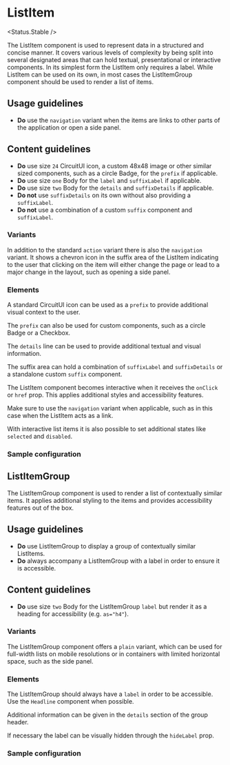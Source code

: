 

# ListItem

<Status.Stable />

The ListItem component is used to represent data in a structured and concise manner.
It covers various levels of complexity by being split into several designated areas that can hold textual, presentational or interactive components.
In its simplest form the ListItem only requires a label.
While ListItem can be used on its own, in most cases the ListItemGroup component should be used to render a list of items.

<Story id="components-listitem--base" />
<Props />

## Usage guidelines

- **Do** use the `navigation` variant when the items are links to other parts of the application or open a side panel.

## Content guidelines

- **Do** use size `24` CircuitUI icon, a custom 48x48 image or other similar sized components, such as a circle Badge, for the `prefix` if applicable.
- **Do** use size `one` Body for the `label` and `suffixLabel` if applicable.
- **Do** use size `two` Body for the `details` and `suffixDetails` if applicable.
- **Do not** use `suffixDetails` on its own without also providing a `suffixLabel`.
- **Do not** use a combination of a custom `suffix` component and `suffixLabel`.

### Variants

In addition to the standard `action` variant there is also the `navigation` variant.
It shows a chevron icon in the suffix area of the ListItem indicating to the user that clicking on the item
will either change the page or lead to a major change in the layout, such as opening a side panel.

<Story id="components-listitem--navigation-variant" />

### Elements

A standard CircuitUI icon can be used as a `prefix` to provide additional visual context to the user.

<Story id="components-listitem--with-icon" />

The `prefix` can also be used for custom components, such as a circle Badge or a Checkbox.

<Story id="components-listitem--with-custom-prefix" />

The `details` line can be used to provide additional textual and visual information.

<Story id="components-listitem--with-details" />

The suffix area can hold a combination of `suffixLabel` and `suffixDetails` or a standalone custom `suffix` component.

<Story id="components-listitem--with-label-suffix" />

<Story id="components-listitem--with-label-and-details-suffix" />

<Story id="components-listitem--with-custom-suffix" />

The ListItem component becomes interactive when it receives the `onClick` or `href` prop.
This applies additional styles and accessibility features.

<Story id="components-listitem--clickable" />

Make sure to use the `navigation` variant when applicable, such as in this case when the ListItem acts as a link.

<Story id="components-listitem--as-link" />

With interactive list items it is also possible to set additional states like `selected` and `disabled`.

<Story id="components-listitem--selected" />

<Story id="components-listitem--disabled" />

### Sample configuration

<Story id="components-listitem--sample-configuration" />


## ListItemGroup

The ListItemGroup component is used to render a list of contextually similar items.
It applies additional styling to the items and provides accessibility features out of the box.

<Story id="components-listitem-listitemgroup--base" />
<Props of={ListItemGroup} />

## Usage guidelines

- **Do** use ListItemGroup to display a group of contextually similar ListItems.
- **Do** always accompany a ListItemGroup with a label in order to ensure it is accessible.

## Content guidelines

- **Do** use size `two` Body for the ListItemGroup `label` but render it as a heading for accessibility (e.g. `as="h4"`).

### Variants

The ListItemGroup component offers a `plain` variant, which can be used for full-width lists on mobile resolutions or in containers with limited horizontal space, such as the side panel.

<Story id="components-listitem-listitemgroup--plain-variant" />

### Elements

The ListItemGroup should always have a `label` in order to be accessible. Use the `Headline` component when possible.

<Story id="components-listitem-listitemgroup--with-label" />

Additional information can be given in the `details` section of the group header.

<Story id="components-listitem-listitemgroup--with-label-and-details" />

If necessary the label can be visually hidden through the `hideLabel` prop.

<Story id="components-listitem-listitemgroup--with-details-and-hidden-label" />

### Sample configuration

<Story id="components-listitem-listitemgroup--sample-configuration" />
